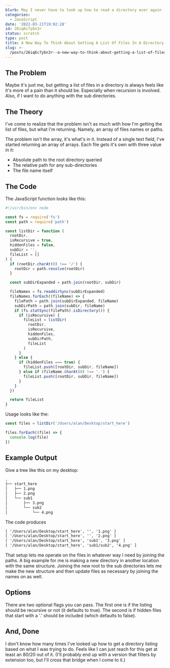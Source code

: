 ```yaml
---
blurb: May I never have to look up how to read a directory ever again
categories:
  - JavaScript
date: '2022-03-21T19:02:28'
id: 26iq6c7ybn3r
status: scratch
type: post
title: A New Way To Think About Getting A List Of Files In A Directory In JavaScript
slug: >-
  /posts/26iq6c7ybn3r--a-new-way-to-think-about-getting-a-list-of-files-in-a-directory-in-javascript
---
```



## The Problem

Maybe it's just me, but getting a list of files in a directory is always feels like it's more of a pain than it should be. Especially when recursion is involved. Also, if I want to do anything with the sub directories. 

## The Theory

I've come to realize that the problem isn't as much with how I'm getting the list of files, but what I'm returning. Namely, an array of files names or paths. 

The problem isn't the array, it's what's in it. Instead of a single text field, I've started returning an array of arrays. Each file gets it's own with three value in it:

- Absolute path to the root directory queried
- The relative path for any sub-directories
- The file name itself 


## The Code

The JavaScript function looks like this:

```javascript
#!/usr/bin/env node

const fs = require('fs')
const path = require('path')

const listDir = function (
  rootDir,
  isRecursive = true,
  hiddenFiles = false,
  subDir = '',
  fileList = []
) {
  if (rootDir.charAt(0) !== '/') {
    rootDir = path.resolve(rootDir)
  }

  const subDirExpanded = path.join(rootDir, subDir)

  fileNames = fs.readdirSync(subDirExpanded)
  fileNames.forEach((fileName) => {
    filePath = path.join(subDirExpanded, fileName)
    subDirPath = path.join(subDir, fileName)
    if (fs.statSync(filePath).isDirectory()) {
      if (isRecursive) {
        fileList = listDir(
          rootDir,
          isRecursive,
          hiddenFiles,
          subDirPath,
          fileList
        )
      }
    } else {
      if (hiddenFiles === true) {
        fileList.push([rootDir, subDir, fileName])
      } else if (fileName.charAt(0) !== '.') {
        fileList.push([rootDir, subDir, fileName])
      }
    }
  })

  return fileList
}
```

Usage looks like the:

```javascript
const files = listDir('/Users/alan/Desktop/start_here')

files.forEach((file) => {
  console.log(file)
})
```


## Example Output

Give a tree like this on my desktop:

```txt
.
├── start_here
│   ├── 1.png
│   ├── 2.png
│   └── sub1
│       ├── 3.png
│       └── sub2
│           └── 4.png
```

The code produces 

```txt
[ '/Users/alan/Desktop/start_here', '', '1.png' ]
[ '/Users/alan/Desktop/start_here', '', '2.png' ]
[ '/Users/alan/Desktop/start_here', 'sub1', '3.png' ]
[ '/Users/alan/Desktop/start_here', 'sub1/sub2', '4.png' ]
```


That setup lets me operate on the files in whatever way I need by joining the paths. A big example for me is making a new directory in another location with the same structure. Joining the new root to the sub directories lets me make the new structure and then update files as necessary by joining the names on as well. 


## Options

There are two optional flags you can pass. The first one is if the listing should be recursive or not (it defaults to true). The second is if hidden files that start with a '.' should be included (which defaults to false). 

## And, Done

I don't know how many times I've looked up how to get a directory listing based on what I was trying to do. Feels like I can just reach for this get at least an 80/20 out of it. (I'll probably end up with a version that filters by extension too, but I'll cross that bridge when I come to it.)

